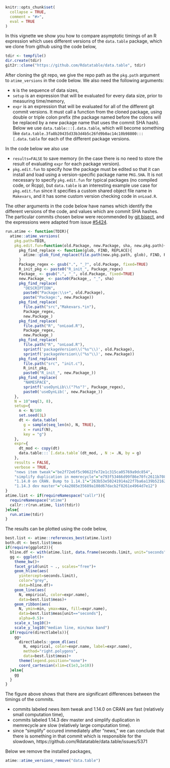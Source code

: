 <!--
%\VignetteEngine{knitr::knitr}
%\VignetteIndexEntry{Comparing git versions of data.table}
-->

```r
knitr::opts_chunk$set(
  collapse = TRUE,
  comment = "#>",
  eval = TRUE
)
```

In this vignette we show you how to compare asymptotic timings of an R
expression which uses different versions of the `data.table` package,
which we clone from github using the code below,

```r
tdir <- tempfile()
dir.create(tdir)
git2r::clone("https://github.com/Rdatatable/data.table", tdir)
```

After cloning the git repo, we give the repo path as the `pkg.path`
argument to `atime_versions` in the code below. We also need the
following arguments:

* `N` is the sequence of data sizes,
* `setup` is an expression that will be evaluated for every data size,
  prior to measuring time/memory,
* `expr` is an expression that will be evaluated for all of the
  different git commit versions. It must call a function from the
  cloned package, using double or triple colon prefix (the package
  named before the colons will be replaced by a new package name that
  uses the commit SHA hash). Below we use `data.table:::[.data.table`,
  which will become something like
  `data.table.3fa8b20435d33b3d4b5c26fd9b0ac14c10b98800:::[.data.table`
  for each of the different package versions.

In the code below we also use

* `results=FALSE` to save memory (in the case there is no need to
  store the result of evaluating `expr` for each package version).
* `pkg.edit.fun` to specify how the package must be edited so that it
  can install and load using a version-specific package name
  `PKG.SHA`. It is not necessary to specify `pkg.edit.fun` for typical
  packages (no compiled code, or Rcpp), but `data.table` is an
  interesting example use case for `pkg.edit.fun` since it specifies a
  custom shared object file name in `Makevars`, and it has some custom
  version checking code in `onLoad.R`.

The other arguments in the code below have names which identify the
different versions of the code, and values which are commit SHA
hashes. The particular commits chosen below were recommended by [git
bisect](https://git-scm.com/docs/git-bisect), and the expressions were
adapted from issue
[#5424](https://github.com/Rdatatable/data.table/pull/5424).

```r
run.atime <- function(TDIR){
  atime::atime_versions(
    pkg.path=TDIR,
    pkg.edit.fun=function(old.Package, new.Package, sha, new.pkg.path){
      pkg_find_replace <- function(glob, FIND, REPLACE){
        atime::glob_find_replace(file.path(new.pkg.path, glob), FIND, REPLACE)
      }
      Package_regex <- gsub(".", "_?", old.Package, fixed=TRUE)
      R_init_pkg <- paste0("R_init_", Package_regex)
      Package_ <- gsub(".", "_", old.Package, fixed=TRUE)
      new.Package_ <- paste0(Package_, "_", sha)
      pkg_find_replace(
        "DESCRIPTION", 
        paste0("Package:\\s+", old.Package),
        paste("Package:", new.Package))
      pkg_find_replace(
        file.path("src","Makevars.*in"),
        Package_regex,
        new.Package_)
      pkg_find_replace(
        file.path("R", "onLoad.R"),
        Package_regex,
        new.Package_)
      pkg_find_replace(
        file.path("R", "onLoad.R"),
        sprintf('packageVersion\\("%s"\\)', old.Package),
        sprintf('packageVersion\\("%s"\\)', new.Package))
      pkg_find_replace(
        file.path("src", "init.c"),
        R_init_pkg,
        paste0("R_init_", new.Package_))
      pkg_find_replace(
        "NAMESPACE",
        sprintf('useDynLib\\("?%s"?', Package_regex),
        paste0('useDynLib(', new.Package_))
    },
    N = 10^seq(3, 8),
    setup={
      n <- N/100
      set.seed(1L)
      dt <- data.table(
        g = sample(seq_len(n), N, TRUE),
        x = runif(N),
        key = "g")
    },
    expr={
      dt_mod <- copy(dt)
      data.table:::`[.data.table`(dt_mod, , N := .N, by = g)
    },
    results = FALSE,
    verbose = TRUE,
    "news item tweak"="be2f72e6f5c90622fe72e1c315ca05769a9dc854",
    "simplify duplication in memrecycle"="e793f53466d99f86e70fc2611b708ae8c601a451",
    "1.14.0 on CRAN. Bump to 1.14.1"="263b53e50241914a22f7ba6a139b52162c9d7927",
    "1.14.3 dev master"="c4a2085e35689a108d67dacb2f8261e4964d7e12")
}
atime.list <- if(requireNamespace("callr")){
  requireNamespace("atime")
  callr::r(run.atime, list(tdir))
}else{
  run.atime(tdir)
}
```

The results can be plotted using the code below,

```r
best.list <- atime::references_best(atime.list)
both.dt <- best.list$meas
if(require(ggplot2)){
  hline.df <- with(atime.list, data.frame(seconds.limit, unit="seconds"))
  gg <- ggplot()+
    theme_bw()+
    facet_grid(unit ~ ., scales="free")+
    geom_hline(aes(
      yintercept=seconds.limit),
      color="grey",
      data=hline.df)+
    geom_line(aes(
      N, empirical, color=expr.name),
      data=best.list$meas)+
    geom_ribbon(aes(
      N, ymin=min, ymax=max, fill=expr.name),
      data=best.list$meas[unit=="seconds"],
      alpha=0.5)+
    scale_x_log10()+
    scale_y_log10("median line, min/max band")
  if(require(directlabels)){
    gg+
      directlabels::geom_dl(aes(
        N, empirical, color=expr.name, label=expr.name),
        method="right.polygons",
        data=best.list$meas)+
      theme(legend.position="none")+
      coord_cartesian(xlim=c(1e3,1e10))
  }else{
    gg
  }
}
```

The figure above shows that there are significant differences between
the timings of the commits. 

* commits labeled news item tweak and 1.14.0 on CRAN are fast (relatively
  small computation time),
* commits labeled 1.14.3 dev master and simplify duplication in
  memrecycle are slow (relatively large computation time).
* since "simplify" occured immediately after "news," we can
  conclude that there is something in that commit which is responsible
  for the slowdown, https://github.com/Rdatatable/data.table/issues/5371

Below we remove the installed packages,

```r
atime::atime_versions_remove("data.table")
```
